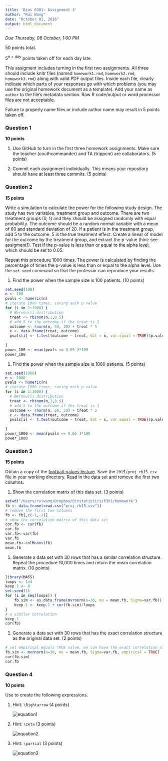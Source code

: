 ```yaml
---
title: 'Bios 6301: Assignment 3'
author: "Rui Wang"
date: "October 01, 2016"
output: html_document
---
```


*Due Thursday, 08 October, 1:00 PM*

50 points total.

$5^{n=day}$ points taken off for each day late.

This assigment includes turning in the first two assignments. All three should
include knitr files (named `homework1.rmd`, `homework2.rmd`, `homework3.rmd`)
along with valid PDF output files. Inside each file, clearly indicate which
parts of your responses go with which problems (you may use the original homework
document as a template). Add your name as `author` to the file's metadata section.
Raw R code/output or word processor files are not acceptable.

Failure to properly name files or include author name may result in 5 points taken off.

### Question 1 ###

**10 points**

1. Use GitHub to turn in the first three homework assignments. Make sure the teacher (couthcommander) and TA (trippcm) are collaborators. (5 points)

1. Commit each assignment individually.  This means your repository should have at least three commits. (5 points)

### Question 2 ###

**15 points**

Write a simulation to calculate the power for the following study
design.  The study has two variables, treatment group and outcome.
There are two treatment groups (0, 1) and they should be assigned
randomly with equal probability.  The outcome should be a random normal
variable with a mean of 60 and standard deviation of 20.  If a patient
is in the treatment group, add 5 to the outcome.  5 is the true
treatment effect.  Create a linear of model for the outcome by the
treatment group, and extract the p-value (hint: see assigment1).
Test if the p-value is less than or equal to the alpha level, which
should be set to 0.05.

Repeat this procedure 1000 times. The power is calculated by finding
the percentage of times the p-value is less than or equal to the alpha
level.  Use the `set.seed` command so that the professor can reproduce
your results.

1. Find the power when the sample size is 100 patients. (10 points)
```r
set.seed(100)
n <- 100
pvals <- numeric(n)
# iterate 1000 times, saving each p value
for (i in 1:1000) {
  # Bernoulli distribution
  treat <- rbinom(n,1,0.5)
  # add 5 to the outcome if the treat is 1
  outcome <- rnorm(n, 60, 20) + treat * 5
  x <- data.frame(treat, outcome)
  pvals[i] <- t.test(outcome ~ treat, dat = x, var.equal = TRUE)$p.value
  
}
power_100 <- mean(pvals <= 0.05 )*100
power_100
```

1. Find the power when the sample size is 1000 patients. (5 points)
```r
set.seed(1000)
n <- 1000
pvals <- numeric(n)
# iterate 1000 times, saving each p value
for (i in 1:1000) {
  # Bernoulli distribution
  treat <- rbinom(n,1,0.5)
  # add 5 to the outcome if the treat is 1
  outcome <- rnorm(n, 60, 20) + treat * 5
  x <- data.frame(treat, outcome)
  pvals[i] <- t.test(outcome ~ treat, dat = x, var.equal = TRUE)$p.value
  
}
power_1000 <- mean(pvals <= 0.05 )*100
power_1000
```

### Question 3 ###

**15 points**

Obtain a copy of the [football-values lecture](https://github.com/couthcommander/football-values).
Save the `2015/proj_rb15.csv` file in your working directory.  Read
in the data set and remove the first two columns.

1. Show the correlation matrix of this data set. (3 points)
```r
setwd("/Users/ruiwang/Dropbox/Biostatistics/6301/homework")
fb <- data.frame(read.csv("proj_rb15.csv"))
# remove the first two columns
fb <- fb[,c(-1,-2)]
# show the correlation matrix of this data set
cor.fb <- cor(fb)
cor.fb
var.fb<-var(fb)
var.fb
mean.fb<-colMeans(fb)
mean.fb
```

1. Generate a data set with 30 rows that has a similar correlation
structure.  Repeat the procedure 10,000 times and return the mean
correlation matrix. (10 points)
```r
library(MASS)
loops <- 1e4
keep.1 <- 0
set.seed(1)
for (i in seq(loops)) {
    fb.sim <- as.data.frame(mvrnorm(n=30, mu = mean.fb, Sigma=var.fb))
    keep.1 <- keep.1 + cor(fb.sim)/loops
}
# a similar correlation
keep.1
cor(fb)
```

1. Generate a data set with 30 rows that has the exact correlation
structure as the original data set. (2 points)
```r
# set empirical equals TRUE value, we can have the exact correlation structure
fb.sim <- mvrnorm(n=30, mu = mean.fb, Sigma=var.fb, empirical = TRUE)
cor(fb.sim)
cor.fb
```

### Question 4 ###

**10 points**

Use \LaTeX to create the following expressions.

1. Hint: `\Rightarrow` (4 points)

    ![equation1](eq1.png)
\begin {equation*}
\begin {aligned}
P(B) &=\sum_{j} P(B|A_j)P(A_j),\\
     &\Rightarrow P(A_i|B) = \frac{P(B|A_i)P(A_i)}{\sum_j (B|A_j)P(A_j)}
\end {aligned}
\end {equation*}

1. Hint: `\zeta` (3 points)

    ![equation2](eq2.png)
\begin {equation*}
\hat{f}(\zeta) = \int_{-\infty}^{\infty} f(x)e^{-2\pi ix\zeta} \, dx
\end {equation*}

1. Hint: `\partial` (3 points)

    ![equation3](eq3.png)
\begin {equation*}
\mathbf{J} = \frac{d\mathbf{f}}{d\mathbf{x}} = \bigg[\frac{\partial \mathbf{f}}{\partial x_1} \cdots \frac{\partial \mathbf{f}}{\partial x_n}\bigg] = \begin {bmatrix}
 \frac{\partial f_1}{\partial x_1} & \cdots & \frac{\partial f_1}{\partial x_n} \\
 \vdots & \ddots & \vdots \\
 \frac{\partial f_m}{\partial x_1} & \cdots & \frac{\partial f_m}{\partial x_n}
\end {bmatrix}
\end {equation*}

